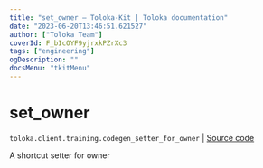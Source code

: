 ```yaml
---
title: "set_owner — Toloka-Kit | Toloka documentation"
date: "2023-06-20T13:46:51.621527"
author: ["Toloka Team"]
coverId: F_bIcOYF9yjrxkPZrXc3
tags: ["engineering"]
ogDescription: ""
docsMenu: "tkitMenu"
---
```


# set_owner

`toloka.client.training.codegen_setter_for_owner` | [Source code](https://github.com/Toloka/toloka-kit/blob/v1.2.0/src/client/training.py#L0)

A shortcut setter for owner